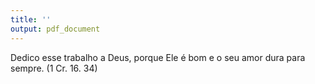 ```yaml
---
title: ''
output: pdf_document
---
```


\thispagestyle{empty}
\vspace*{21cm}
Dedico esse trabalho a Deus, porque Ele é bom e o seu amor dura para sempre. (1 Cr. 16. 34)
